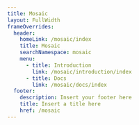 ```yaml
---
title: Mosaic
layout: FullWidth
frameOverrides:
  header:
    homeLink: /mosaic/index
    title: Mosaic
    searchNamespace: mosaic
    menu:
      - title: Introduction
        link: /mosaic/introduction/index
      - title: Docs
        link: /mosaic/docs/index
  footer:
    description: Insert your footer here
    title: Insert a title here
    href: /mosaic
---
```


<Hero
  description="Build powerful documentation sites using our NEW scalable solution, watch this space for more developments"
  eyebrow="Mosaic is currently in BETA"
  title="Mosaic"
  variant="fullWidth"
/>

<Tiles>
  <TileLink
    action="Learn more"
    description="What is Mosaic?"
    link="/mosaic/introduction/index"
    title="Introduction"
  />
  <TileLink
    action="Learn more"
    description="Browse our documentation."
    link="/mosaic/docs/index"
    title="Docs"
  />
</Tiles>

